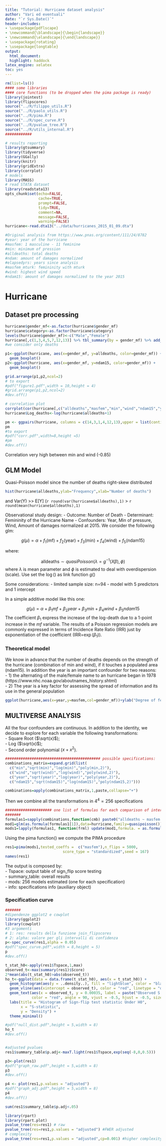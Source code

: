 ```yaml
---
title: "Tutorial: Hurricane dataset analysis"
author: "Vari ed eventuali"
date: "`r Sys.Date()`"
header-includes:
- \usepackage{pdflscape}
- \newcommand{\blandscape}{\begin{landscape}}
- \newcommand{\elandscape}{\end{landscape}}
- \usepackage{rotating}
- \usepackage{longtable}
output:
  html_document:
  highlight: haddock
latex_engine: xelatex
toc: yes
---
```

```r
rm(list=ls())
#### some libraries
#### core functions (to be dropped when the pima package is ready)
library(jointest)
library(flipscores)
source("../R/filippo_utils.R")
source("../R/paolo_utils.R")
source("../R/pima.R")
source("../R/spec_curve.R")
source("../R/pvalue_tree.R")
source("../R/utils_internal.R")
############

# results reporting
library(gtsummary)
library(tidyverse)
library(GGally)
library(knitr)
library(gridExtra)
library(corrplot)
# models 
library(MASS)
# read STATA dataset
library(readstata13)
opts_chunk$set(echo=FALSE,
               cache=TRUE,
               prompt=FALSE,
               tidy=TRUE,
               comment=NA,
               message=FALSE,
               warning=FALSE)
hurricane<-read.dta13("../data/hurricanes_2015_01_09.dta")

#Original analysis from https://www.pnas.org/content/111/24/8782  
#year: year of the hurricane
#masfem: 1 masculine - 11 feminine
#min: minimum of pression
#alldeaths: total deaths
#ndam: amount of damages normalized 
#elapsedyrs: years since analysis
#masfem_mturk: femininity with mturk
#wind: highest wind speed
#ndam15: amount of damages normalized to the year 2015
```

# Hurricane  
## Dataset pre processing

```r
hurricane$gender_mf<-as.factor(hurricane$gender_mf)
hurricane$category<-as.factor(hurricane$category)
levels(hurricane$gender_mf)<-c("Male","Female")
hurricane[,c(1,3,4,5,7,12,13)] %>% tbl_summary(by = gender_mf) %>% add_p() %>%as_gt() %>%   gt::as_latex()
#we consider only deaths

p1<-ggplot(hurricane, aes(x=gender_mf, y=alldeaths, color=gender_mf)) +
  geom_boxplot()
p2<-ggplot(hurricane, aes(x=gender_mf, y=ndam15, color=gender_mf)) +
  geom_boxplot()

grid.arrange(p1,p2,ncol=2)
# to export
#pdf("figure1.pdf",width = 10,height = 4)
#grid.arrange(p1,p2,ncol=2)
#dev.off()

# correlation plot
corrplot(cor(hurricane[,c("alldeaths","masfem","min","wind","ndam15","year")]))
hurricane$Log_deaths<-log(hurricane$alldeaths+1)

pm <- ggpairs(hurricane, columns = c(14,3,1,4,12,13),upper = list(continuous = wrap("cor", method = "spearman")))
pm
#to export
#pdf("corr.pdf",width=8,height =5)
#pm
#dev.off()
```

Correlation very high between min and wind (-0.85)

## GLM Model

Quasi-Poisson model since the number of deaths right-skew distributed  

```r
hist(hurricane$alldeaths,ylab="Frequency",xlab="Number of deaths")
```

and Var(Y) >> E[Y] (`r round(var(hurricane$alldeaths),1)` > `r round(mean(hurricane$alldeaths),1)`

Observational study design:
- Outcome: Number of Death
- Determinant: Femininity of the Hurricane Name
- Confounders: Year, Min of pressure, Wind, Amount of damages normalized at 2015. 
We consider the following glm:  

$$g(\mu)=\alpha+f_1(\mbox{mf})+f_2(\mbox{year})+f_3(\mbox{min})+f_4(\mbox{wind})+f_5(\mbox{ndam15})$$

where:  

$$\mbox{alldeaths} \sim quasiPoisson(\lambda=g^{-1}(X\beta),\phi)$$
where $\lambda$ is mean parameter and $\phi$ is estimated to deal with overdispersion (scale). Use set the $\log()$ as link function $g()$

Some considerations:
- limited sample size: n=94
- model with 5 predictors and 1 intercept

In a simple additive model like this one:

$$g(\mu)=\alpha+\beta_1 mf+ \beta_2 year+\beta_3 min+\beta_4 wind+\beta_5 ndam15$$
The coefficient $\beta_1$ express the increase of the log-death due to a 1-point increase in the $mf$ variable. The results of a Poisson regression models are commonly expressed in terms of Incidence Rate Ratio (IRR) just by exponentiation of the coefficient (IRR=$\exp(\beta_1)$).

### Theoretical model  
We know in advance that the number of deaths depends on the strength of the hurricane (combination of min and wind), if it touches a populated area (ndam15).
In addition the year is an important confounder for two reasons:  
- 1) the alternating of the male/female name to an hurricane began in 1978 (https://www.nhc.noaa.gov/aboutnames_history.shtml)   
- 2) The year is a key factor for assessing the spread of information and its use in the general population   

```r
ggplot(hurricane,aes(x=year,y=masfem,col=gender_mf))+ylab("Degree of femininity")+geom_point(size=3)+xlab("Year")+labs(col="Gender")
```


## MULTIVERSE ANALYSIS 

All the four confounders are continuous. In addition to the identity, we decide to explore for each variable the following transformations:  
- Square Root ($\sqrt(x)$);  
- Log ($\sqrt(x)$);  
- Second order polynomial ($x+x^2$).

```r
########################################### possible specifications:
combinations_matrix=expand.grid(list(
  c("min","sqrt(min)","log(min)","poly(min,2)"),
  c("wind","sqrt(wind)","log(wind)","poly(wind,2)"),
  c("year","sqrt(year)","log(year)","poly(year,2)"),
  c("ndam15","sqrt(ndam15)","log(ndam15)","poly(ndam15,2)")))

combinations=apply(combinations_matrix,1,paste,collapse="+")
```

Then we combine all the transformations in $4^4=256$ specifications
```r
##################### one list of formulas for each comparison of interest:
#######
formulas1=sapply(combinations,function(cmb) paste0("alldeaths ~ masfem +",cmb))
mod1=glm(as.formula(formulas1[1]),data=hurricane,family=quasipoisson())
mods1=lapply(formulas1, function(frml) update(mod1,formula. = as.formula(frml)))
```

Using the pima function() we compute the PIMA procedure  

```r
res1=pima(mods1,tested_coeffs =  c("masfem"),n_flips = 5000,
                          score_type = "standardized",seed = 167)
names(res1)
```

The output is composed by:  
- Tspace: output table of sign_flip score testing  
- summary_table: overall results  
- mods: 256 models estimated (one for each specification)  
- info: specifications info (auxiliary object)  


### Specification curve 
```r

#######
#dipendenze ggplot2 e cowplot
library(ggplot2)
library(cowplot)
#3 argomenti 
# 1: res: results della funzione join_flipscores
# 2: alpha: valore per gli intervalli di confidenza 
p<-spec_curve(res1,alpha = 0.05)
#pdf("spec_curve.pdf",width = 8,height = 5)
p
#dev.off()

t_stat_h0<-apply(res1$Tspace,1,max)
observed_t<-max(summary(res1)$Score)
2*mean(abs(t_stat_h0)>abs(observed_t))
ho_t<-ggplot(data = data.frame(t_stat_h0), aes(x = t_stat_h0)) +
  geom_histogram(aes(y = ..density..), fill = "lightblue", color = "black", alpha = 0.7) +
  geom_vline(aes(xintercept = observed_t), color = "red", linetype = "dashed", size = 1.2) +
  geom_text(aes(x = observed_t, y = 0.00035, label = paste("Observed S =", observed_t)),
            color = "red", angle = 90, vjust = -0.5, hjust = -0.5, size = 4) +
  labs(title = "Histogram of Sign-flip test statistic Under H0",
       x = "S-statistic",
       y = "Density") +
  theme_minimal()

#pdf("null_dist.pdf",height = 5,width = 8)
ho_t
#dev.off()


#adjusted pvalues
res1$summary_table$p.adj<-maxT.light(res1$Tspace,exp(seq(-8,0,0.5)))

p3<-plot(res1)
#pdf("graph_raw.pdf",height = 5,width = 8)
p3
#dev.off()

p4 <- plot(res1,p.values = "adjusted")
#pdf("graph_adj.pdf",height = 5,width = 8)
p4
#dev.off()

sum(res1$summary_table$p.adj<.05)

library(rpart)
library(rpart.plot)
pvalue_tree(res=res1) # raw
pvalue_tree(res=res1,p.values = "adjusted") #FWER adjusted
# complexity
pvalue_tree(res=res1,p.values = "adjusted",cp=0.001) #higher complexity
```
